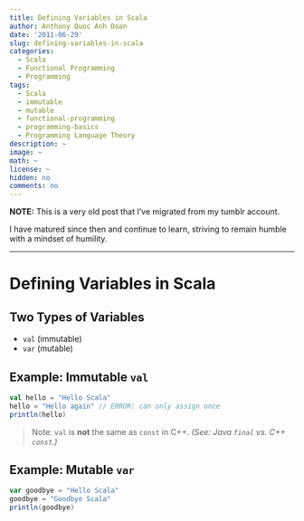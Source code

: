 ```yaml
---
title: Defining Variables in Scala
author: Anthony Quoc Anh Doan
date: '2011-06-29'
slug: defining-variables-in-scala
categories:
  - Scala
  - Functional Programming
  - Programming
tags:
  - Scala
  - immutable
  - mutable
  - functional-programming
  - programming-basics
  - Programming Language Theory
description: ~
image: ~
math: ~
license: ~
hidden: no
comments: no 
---
```


**NOTE:**
This is a very old post that I've migrated from my tumblr account.

I have matured since then and continue to learn, striving to remain humble with a mindset of humility.

---

# Defining Variables in Scala  

## Two Types of Variables  

- `val` (immutable)  
- `var` (mutable)  

## Example: Immutable `val`  

```scala
val hello = "Hello Scala"
hello = "Hello again" // ERROR: can only assign once
println(hello)
```

> Note: `val` is **not** the same as `const` in C++. *(See: Java `final` vs. C++ `const`.)*  

## Example: Mutable `var`  

```scala
var goodbye = "Hello Scala"
goodbye = "Goodbye Scala"
println(goodbye)
```